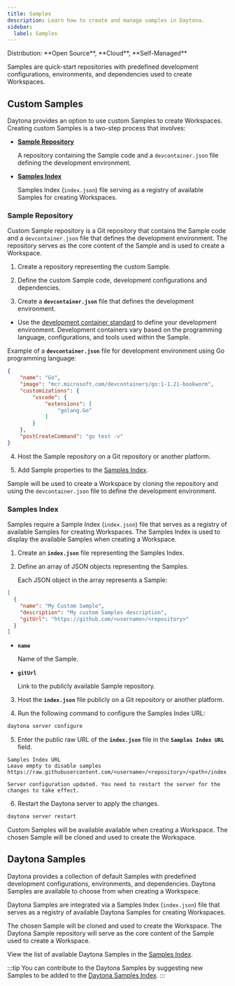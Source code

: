 ```yaml
---
title: Samples
description: Learn how to create and manage samples in Daytona.
sidebar:
  label: Samples
---
```



<Label>
  Distribution: **Open Source**, **Cloud**, **Self-Managed**
</Label>

Samples are quick-start repositories with predefined development configurations, environments, and dependencies used to create Workspaces.

## Custom Samples

Daytona provides an option to use custom Samples to create Workspaces. Creating custom Samples is a two-step process that involves:

- [**Sample Repository**](#sample-repository)

    A repository containing the Sample code and a `devcontainer.json` file defining the development environment.

- [**Samples Index**](#samples-index)

    Samples Index (`index.json`) file serving as a registry of available Samples for creating Workspaces.

### Sample Repository

Custom Sample repository is a Git repository that contains the Sample code and a `devcontainer.json` file that defines the development environment. The repository serves as the core content of the Sample and is used to create a Workspace.

1. Create a repository representing the custom Sample.

2. Define the custom Sample code, development configurations and dependencies.

3. Create a **`devcontainer.json`** file that defines the development environment.

- Use the [development container standard](https://containers.dev/) to define your development environment. Development containers vary based on the programming language, configurations, and tools used within the Sample.

Example of a **`devcontainer.json`** file for development environment using Go programming language:

```json
{
    "name": "Go",
    "image": "mcr.microsoft.com/devcontainers/go:1-1.21-bookworm",
    "customizations": {
        "vscode": {
            "extensions": [
                "golang.Go"
            ]
        }
    },
    "postCreateCommand": "go test -v"
}
```

4. Host the Sample repository on a Git repository or another platform.

5. Add Sample properties to the [Samples Index](#samples-index).

Sample will be used to create a Workspace by cloning the repository and using the `devcontainer.json` file to define the development environment.

### Samples Index

Samples require a Sample Index (`index.json`) file that serves as a registry of available Samples for creating Workspaces. The Samples Index is used to display the available Samples when creating a Workspace.

1. Create an **`index.json`** file representing the Samples Index.

2. Define an array of JSON objects representing the Samples.

    Each JSON object in the array represents a Sample:

```json
[
  {
    "name": "My Custom Sample",
    "description": "My custom Samples description",
    "gitUrl": "https://github.com/<username>/<repository>"
  }
]
```

- **`name`**

    Name of the Sample.

- **`gitUrl`**

    Link to the publicly available Sample repository.

3. Host the **`index.json`** file publicly on a Git repository or another platform.

4. Run the following command to configure the Samples Index URL:

```sh
daytona server configure
```

5. Enter the public raw URL of the **`index.json`** file in the **`Samples Index URL`** field.

```text
Samples Index URL
Leave empty to disable samples
https://raw.githubusercontent.com/<username>/<repository>/<path>/index.json
```

```text
Server configuration updated. You need to restart the server for the changes to take effect.
```

6. Restart the Daytona server to apply the changes.

```sh
daytona server restart
```

Custom Samples will be available available when creating a Workspace. The chosen Sample will be cloned and used to create the Workspace.

## Daytona Samples

Daytona provides a collection of default Samples with predefined development configurations, environments, and dependencies. Daytona Samples are available to choose from when creating a Workspace.

Daytona Samples are integrated via a Samples Index (`index.json`) file that serves as a registry of available Daytona Samples for creating Workspaces.

The chosen Sample will be cloned and used to create the Workspace. The Daytona Sample repository will serve as the core content of the Sample used to create a Workspace.

View the list of available Daytona Samples in the [Samples Index](https://github.com/daytonaio/daytona/blob/main/hack/samples/index.json).

:::tip
You can contribute to the Daytona Samples by suggesting new Samples to be added to the [Daytona Samples Index](https://github.com/daytonaio/daytona/blob/main/hack/samples/index.json).
:::
